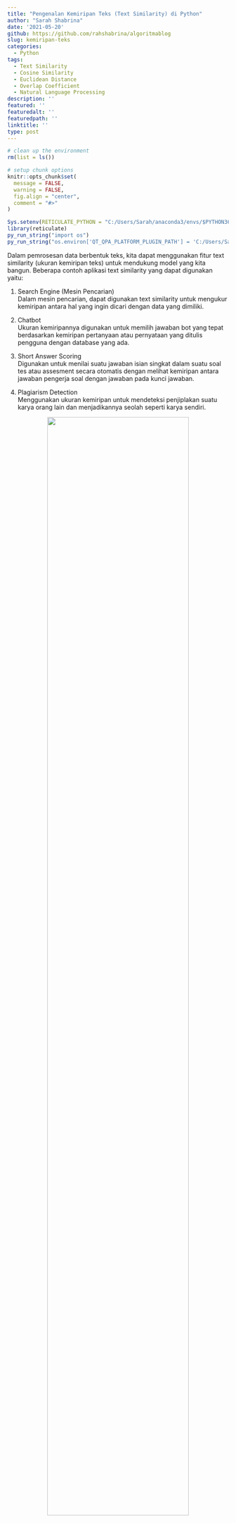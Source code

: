 ```yaml
---
title: "Pengenalan Kemiripan Teks (Text Similarity) di Python"
author: "Sarah Shabrina"
date: '2021-05-20'
github: https://github.com/rahshabrina/algoritmablog
slug: kemiripan-teks
categories:
  - Python
tags: 
  - Text Similarity
  - Cosine Similarity
  - Euclidean Distance
  - Overlap Coefficient
  - Natural Language Processing
description: ''
featured: ''
featuredalt: ''
featuredpath: ''
linktitle: ''
type: post
---
```

```r
# clean up the environment
rm(list = ls())

# setup chunk options
knitr::opts_chunk$set(
  message = FALSE,
  warning = FALSE,
  fig.align = "center",
  comment = "#>"
)

Sys.setenv(RETICULATE_PYTHON = "C:/Users/Sarah/anaconda3/envs/$PYTHON36_ENV_NAME/python.exe")
library(reticulate)
py_run_string("import os")
py_run_string("os.environ['QT_QPA_PLATFORM_PLUGIN_PATH'] = 'C:/Users/Sarah/anaconda3/Library/plugins/platforms'")

```



Dalam pemrosesan data berbentuk teks, kita dapat menggunakan fitur text similarity (ukuran kemiripan teks) untuk mendukung model yang kita bangun. Beberapa contoh aplikasi text similarity yang dapat digunakan yaitu: 

1. Search Engine (Mesin Pencarian) \
Dalam mesin pencarian, dapat digunakan text similarity untuk mengukur kemiripan antara hal yang ingin dicari dengan data yang dimiliki.

2. Chatbot \
Ukuran kemiripannya digunakan untuk memilih jawaban bot yang tepat berdasarkan kemiripan pertanyaan atau pernyataan yang ditulis pengguna dengan database yang ada.

3. Short Answer Scoring \
Digunakan untuk menilai suatu jawaban isian singkat dalam suatu soal tes atau assesment secara otomatis dengan melihat kemiripan antara jawaban pengerja soal dengan jawaban pada kunci jawaban.

4. Plagiarism Detection \
Menggunakan ukuran kemiripan untuk mendeteksi penjiplakan suatu karya orang lain dan menjadikannya seolah seperti karya sendiri.

<center> ![](/img/similarity/similarity.png){width="80%"} </center>

Ukuran kemiripan teks atau Text Similarity adalah suatu ukuran yang menggambarkan tingkat kemiripan antara satu teks dengan teks lainnya. Teks dapat terdiri dari beberapa kata, namun dapat pula terdiri dari milyaran kata yang tertulis 
dalam sebuah naskah. Secara umum, terdapat dua kategori cara untuk mengukur hal tesebut.

1. String Based Similarity \
Jenis yang pertama adalah ukuran kemiripan yang berdasarkan string (String-Based Similarity). String adalah beberapa rangkaian dari karakter (huruf, angka, simbol) yang dipisahkan oleh spasi. String-Based Similarity memiliki 2 macam kategori, Character-Based Distance Measure dan Term-Based Distance Measure. Dua kategori ini megukur kemiripan berdasarkan jarak antar teks. Character-Based Distance Measure  mengukur jaraknya berdasarkan karakter, sedangkan Term-Based Distance Measure mengukurnya berdasarkan jarak antar termnya.

2. Corpus Based Similarity \
Jenis ukuran kemiripan yang kedua adalah Corpus-Based Similarity. Pengukuran ini adalah mempertimbangkan kemiripan dari sisi semantik yang menentukan kemiripan antar kata berdasarkan informasi yang ada. Berbeda dengan jenis kemiripan sebelumnya yang hanya melihat kemiripan secara permukaan saja, jenis ini mengukur kemiripan dari segi makna kata atau kalimat yang ada. 

Dalam tulisan ini, akan diberi 2 contoh ukuran kemiripan dari jenis **Term-Based Distance Measure**, diantaranya:

### 1. Cosine Similarity

Seperti namanya, ukuran ini menghitung nilai cosinus sudut antar dua vektor. Vektor yang digunakan dalam perhitungan ini adalah vektor merepresentasikan teks yang ada. Persamaan matematikanya adalah sebagai berikut:

\begin{equation}
\cos \theta=\frac{\mathbf{a} . \mathbf{b}}{\|\mathbf{a}\|\|\mathbf{b}\|}
\end{equation}

dengan **a** adalah vektor teks pertama dan **b** adalah vektor teks kedua 


<center> ![](/img/similarity/cosine.png){width="80%"} </center>


Rentang nilai cosine similarity adalah dari -1 hingga 1. Terdapat tiga kemungkinan kategori yang ada dalam ukuran ini :

    (i) Kedua teks mirip, 
    yaitu ketika sudut antar vektornya mendekati nol dan nilai cosinusnya mendekati 1.
    (ii) Kedua teks tidak berkaitan atau tidak mirip,
    yaitu ketika sudut antar vektornya mendekati 90 derajat dan nilai cosinusnya mendekati nol.
    (iii) Kedua teks berlawanan, 
    yaitu ketika sudut antar vektornya mendekati 180 derajat dan nilai cosinusnya negatif dan mendekati minus 1.

Karena perhitungan cosine similarity membutuhkan tipe data berbentuk vektor, maka perlu dilakukan transformasi data teks dengan vektor (Vektorisasi Teks). Vektorisasi Teks adalah teknik untuk mengubah teks menjadi bentuk yang mudah dipahami oleh mesin yaitu vektor, susunan dari angka-angka bilangan bulat. Setiap kalimat yang ada, diekstrak dan direpresentasikan dalam bentuk vektor.  Untuk vektorisasi teks dapat dilakukan dengan beberapa cara, salah satunya dengan melakukan pembentukan Bag Of Word.

BoW merupakan salah satu teknik vektorisasi teks yang membangun vektor berdasarkan banyaknya kata unik yang terdapat dalam kalimat. Secara fundamental, BoW  lebih berperan dalam mengekstrak informasi berdasarkan banyaknya kemunculan kata daripada di mana kata itu muncul dalam suatu teks. Alur pembentukan vektornya adalah: \
    1. Menyusun setiap kata yang unik ke angka dan didaftarkan. \
    2. Dalam setiap kalimat kemudian dihitung banyaknya setiap kata unik yang ada. \
    3. Terbentuklah vektor BoW dari masing-masing teks. 
    
Contoh : 



Kalimat  1 : Classification produce discrete value \
Kalimat 2 : Discrete value on classification

Maka Bag Of Wordnya berupa : 

<center> ![](/img/similarity/rsz_bow1.png){width="80%"} </center>


Vektor Kalimat 1 adalah **a** = [1,1,1,1,0] 

Vektor Kalimat 2 adalah **b** = [1,0,1,1,1] 

Setelah data telah bertipe vektor, maka kemudian dapat dihitung cosine similarity-nya:

\begin{equation}
\cos \theta=\frac{\mathbf{a} . \mathbf{b}}{\|\mathbf{a}\|\|\mathbf{b}\|}=\frac{1 \times 1+1 \times 0+1 \times 1+1 \times 1+0 \times 1}{\sqrt{4} \sqrt{4}}=0.75
\end{equation}

Jadi, berdasarkan perhitungan cosine similarity, tingkat kemiripan antar 2 kalimat tersebut sebesar 0.75

Dalam python, kita dapat membangun algoritma untuk transformasi teks ke dalam vektor dengan Bag Of Word dan melakukan perhitungan cosine similarity.

```python
#Import Package
import math

#Definisi Fungsi Cosine Similarity
def cosine_sim(vec1, vec2):
    vec1 = list(vec1)
    vec2 = list(vec2)
    dot_prod = 0
    for i, v in enumerate(vec1):
        dot_prod += v * vec2[i]
    mag_1 = math.sqrt(sum([x**2 for x in vec1]))
    mag_2 = math.sqrt(sum([x**2 for x in vec2]))
    return dot_prod / (mag_1 * mag_2)

#2 Kalimat yang ingin dihitung cosine similaritynya 
kalimat1 = 'classification produce discrete value'
kalimat2 = 'discrete value on classification'

#Pembentukan Vektor Bag Of Word
cosineBoW=[]
bagOfWordsA = kalimat1.split(' ')
bagOfWordsB = kalimat2.split(' ')
uniqueWords = set(bagOfWordsA).union(set(bagOfWordsB))
numOfWordsA = dict.fromkeys(uniqueWords, 0)
for word in bagOfWordsA:
    numOfWordsA[word] += 1
numOfWordsB = dict.fromkeys(uniqueWords, 0)
for word in bagOfWordsB:
    numOfWordsB[word] += 1
    
#Perhitungan Cosine Similarity
cosine_sim(numOfWordsA.values(),numOfWordsB.values())
```

NB : ketika melakukan vektorisasi teks dengan menggunakan Bag Of Word (BoW), maka nilai cosine similarity akan selalu bernilai non-negatif karena elemen-elemen dalam vektor adalah banyaknya suatu kata bernilai non-negatif. Akibatnya, Cosine Similarity dengan BoW terbatas untuk mendeteksi kemiripan suatu teks dari segi permukaan atau leksikal saja. Ia belum bisa mendeteksi apakah 2 kalimat itu memiliki informasi yang berlawanan.

### 2. Euclidean Distance

Euclidean distance mengidentifikasi seberapa jauh dua vektor terpisah satu sama lain. Artinya dia melihat jarak kedekatan antara dua teks. Jika cosine similarity memperhatikan sudut antar vektor, euclidean distance lebih memperhatikan jarak antar vektor dalam euclidean space. Persamaan matematika dalam menghitung jaraknya adalah :
\begin{equation}
d(\vec{v}, \vec{w})=\sqrt{\sum_{i=1}^{n}\left(v_{i}-w_{i}\right)^{2}}
\end{equation}

di mana $\vec{v}$ adalah vektor teks 1, $\vec{w}$ adalah vektor teks 2, n adalah dimensi dari vektor tersebut.

<center> ![](/img/similarity/euclid.png){width="80%"} </center>

Contoh perhitungannya adalah

Misal kita menggunakan contoh sebelumnya di mana \
Kalimat 1 : Classification produce discrete value \
Kalimat 2 : Discrete value on classification 

Kemudian kita dapatkan vektor teks dari masing-masing kalimat yaitu : 
$ \vec{v}$ = [1,1,1,1,0]
dan
$ \vec{w}$= [1,0,1,1,1]

maka $$d(\vec{v}, \vec{w})=\sqrt{\sum_{i=1}^{n}\left(v_{i}-w_{i}\right)^{2}} = \sqrt{(1-1)^{2}+(1-0)^{2}+(1-1)^{2}+(1-1)^{2} + (0-1)^{2}} = \sqrt{2} = 1.414 $$

didapat jarak antara 2 kalimat adalah 1.414, artinya antar 2 vektor tersebut memiliki jarak yang cukup dekat.

dengan menggunakan python, dapat digunakan perhitungan euclidean distance dengan :

```python
#Import Package 

import numpy as np

#definisi array dari masing-masing kalimat
kalimat1array= np.array(list(numOfWordsA.values()))
kalimat2array= np.array(list(numOfWordsB.values()))

#euclidean distance
d = np.linalg.norm(kalimat1array - kalimat2array)
d
```

Seperti yang kita lihat, euclidean distance tidak seperti cosine similarity yang berada pada batas tertentu. Sehingga untuk menentukan apakah jaraknya sudah cukup dekat apa belum sebaiknya digunakan vektor-vektor lain sebagai pembanding atau bisa dilakukan penentuan batas/threshold sendiri oleh pembuat model.

### 3. Overlap Coefficient

Overlap coefficient, disebut juga dengan Szymkiewicz-Simpson Coefficient adalah ukuran yang menghitung overlap dari dua himpunan. Ukurannya dihitung dengan melakukan pembagian panjang irisan dari dua himpunan dengan panjang himpunan yang paling kecil. Jika himpunan pertama adalah subset atau subhimpunan dari himpunan kedua, vice versa, maka nilai overlap coefficientnya akan menjadi 1. Jika tidak ada kata yang sama antara teks pertama dan kedua, maka nilai overlap coefficientnya akan bernilai nol.

\begin{equation}
\operatorname{Overlap}\left(D_{1}, D_{2}\right)=\frac{\left|D_{1} \cap D_{2}\right|}{\min \left(\left|D_{1}\right|,\left|D_{2}\right|\right)}
\end{equation}

dengan $D_1$ adalah vektor teks 1 dan $D_2$ adalah vektor teks 2.

<center> ![](/img/similarity/rsz_overlap.png){width="80%"} </center>


Contoh perhitungannya adalah sebagai berikut:

1. A = {Siti, Mau, Tidur} \
   B = {Siti, Mau, Tidur, Siang}\
   Maka,  Overlap(A,B)=3/3=1. 
   
2. X = {Siti, Belajar}\
   Y = {Siti, Mau, Tidur, Siang}\
   Maka,  Overlap(A,B)=½. 
   
3. P = {Makan, Nasi, Kuning} \
   Q = {Minum, Air, Putih}\
   Maka, Overlap(P,Q)=0. 

dengan menggunakan python :

```python
#Definisikan kalimat yang akan dihitung overlappingnya
A={'Siti','Mau','Tidur'}
B={'Siti','Mau','Tidur','Siang'}

#Definisikan fungsi Overlap
def overlap(A,B):
    up=len(A.intersection(B))
    do=min(len(A),len(B))
    return up/do

overlap(A,B)    
```

### Reference
1. M.K.Vijaymeena, K.Kavitha, A Survey on Similarity Measures In Text Mining, 2016
2. https://docs.python.org/3/library/math.html
3. https://www.semanticscholar.org/topic/Overlap-coefficient/1578196
4. https://en.wikipedia.org/wiki/Euclidean_distance

